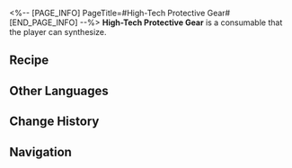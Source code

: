 <%-- [PAGE_INFO]
PageTitle=#High-Tech Protective Gear#
[END_PAGE_INFO] --%>
{{Consumable Infobox
|id          = 402005
|image       = Item High-Tech Protective Gear.png
|type        = Defense Consumables
|rarity      = 3
|effect      = Upon use, increases DEF of all allies by 15% and enhances the max DMG that can be absorbed by Shields cast on allies by 18% in the next battle.
|description = High-Tech protective gear developed by the Intelligentsia Guild. It keeps the most vulnerable parts of your body from harm and converts the impact into energy used to charge the gear, making it fit for prolonged combat operation<br />s.<br />The prototypes of this model were distributed in small numbers among the Armed Archaeologists, allowing the Guild to collect large amounts of data to help improve the model. The Interastral Peace Corporation was tasked to sell it on the retail market.
|effectType  = 
|effectType2 = 
|effectType3 = 
|recipe      = {{cx|Source missing}}
|source1     = [[Omni-Synthesizer]]
|source2     = 
|source3     = 
}}
{{Description|''"When can we get our hands on the upgraded model?"''<br />''"Soon, my scholars...! You're gonna have to make do with Disposable Shields for the time being."''}}
'''High-Tech Protective Gear''' is a consumable that the player can synthesize.

==Recipe==
{{Recipe
|type                               = Synthesis
|group                              = Consumable
|Metal                              = 3
|Mechanical Parts                   = 3
|Preservation Construction Material = 2
|sort                               = Metal;Mechanical Parts;Preservation Construction Material
}}

==Other Languages==
{{Other Languages
|en   = High-Tech Protective Gear
|zhs  = 科技护具
|zht  = 科技護具
|ja   = ハイテク防具
|ko   = 첨단 방어구
|es   = Protección avanzada
|fr   = Équipement de protection de pointe
|ru   = Высокотехнологичное защитное снаряжение
|th   = High-Tech Protective Gear
|vi   = Đồ Bảo Vệ Công Nghệ Cao
|de   = Schutzausrüstung mit Hightech
|id   = High-Tech Protective Gear
|pt   = Equipamento de Proteção Tecnológico
}}

==Change History==
{{Change History|1.0}}

==Navigation==
{{Consumable Navbox}}